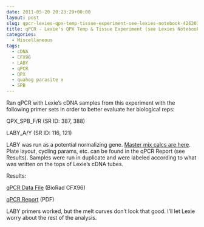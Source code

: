 ```yaml
---
date: 2011-05-20 20:23:29+00:00
layout: post
slug: qpcr-lexies-qpx-temp-tissue-experiment-see-lexies-notebook-4262011
title: qPCR - Lexie's QPX Temp & Tissue Experiment (see Lexies Notebook 4/26/2011)
categories:
  - Miscellaneous
tags:
  - cDNA
  - CFX96
  - LABY
  - qPCR
  - QPX
  - quahog parasite x
  - SPB
---
```


Ran qPCR with Lexie's cDNA samples from this experiment with the following primer sets in order to better evaluate her biological reps:

QPX_SPB_F/R (SR ID: 387, 388)

LABY_A/Y (SR ID: 116, 121)

LABY was run as a potential normalizing gene. [Master mix calcs are here](https://eagle.fish.washington.edu/Arabidopsis/Notebook%20Workup%20Files/20110520-02.jpg). Plate layout, cycling params, etc. can be found in the qPCR Report (see Results). Samples were run in duplicate and were labeled according to what was written on the tops of Lexie's cDNA tubes.

Results:

[ qPCR Data File](https://eagle.fish.washington.edu/Arabidopsis/qPCR/CFX96/Roberts%20Lab_2011-05-20%2012-31-56_CC009827.pcrd) (BioRad CFX96)

[ qPCR Report](https://eagle.fish.washington.edu/Arabidopsis/qPCR/CFX96/Roberts%20Lab_2011-05-20%2012-31-56_CC009827.pdf) (PDF)

LABY primers worked, but the melt curves don't look that good. I'll let Lexie worry about the rest of the analysis.

